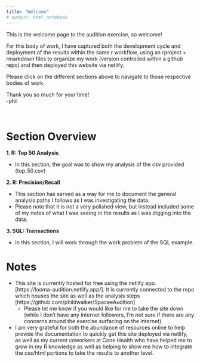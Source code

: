 ```yaml
---
title: "Welcome"
# output: html_notebook
---
```


This is the welcome page to the audition exercise, so welcome!

For this body of work, I have captured both the development cycle and deployment of the results within the same r workflow, using an rproject + rmarkdown files to organize my work (version controlled within a github repo) and then deployed this website via netlify.

Please click on the different sections above to navigate to those respective bodies of work. 

Thank you so much for your time!  
-phil

<br>

# Section Overview  

__1. R: Top 50 Analysis__

* In this section, the goal was to show my analysis of the csv provided (top_50.csv)

__2. R: Precision/Recall__    

* This section has served as a way for me to document the general analysis paths I follows as I was investigating the data.   
* Please note that it is not a very polished view, but instead included some of my notes of what I was seeing in the results as I was digging into the data.  

__3. SQL: Transactions__  

* In this section, I will work through the work problem of the SQL example. 


# Notes

* This site is currently hosted for free using the netlify app. [https://looma-audition.netlify.app/]. It is currently connected to the repo which houses the site as well as the analysis steps [https://github.com/phildwalker/SpaceeAudition]
    * Please let me know if you would like for me to take the site down (while I don't have any internet followers, I'm not sure if there are any concerns around the exercise surfacing on the internet).

* I am very grateful for both the abundance of resources online to help provide the documentation to quickly get this site deployed via netlify, as well as my current coworkers at Cone Health who have helped me to grow in my R knowledge as well as helping to show me how to integrate the css/html portions to take the results to another level.

